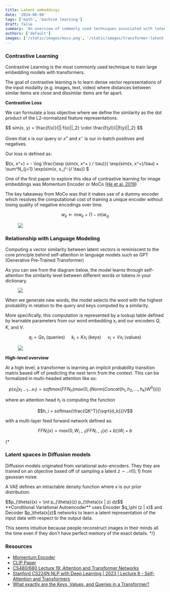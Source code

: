 ```yaml
---
title: Latent embeddings
date: '2024-06-08'
tags: ['math', 'machine learning']
draft: false
summary: 'An overview of commonly used techniques associated with latent embeddings'
authors: ['default']
images: ['/static/images/moco.png', '/static/images/transformer-latent.png']
---
```


### **Contrastive Learning**

Contrastive Learning is the most commonly used technique to train large embedding models with transformers.

The goal of contrastive learning is to learn dense vector representations of the input modality (e.g. images, text, video) where distances between similar items are close and dissimilar items are far apart.

**Contrastive Loss**

We can formulate a loss objective where we define the similarity as the dot product of the L2-normalized feature representations.

<div class="centered text-xl">
$$ sim(x, y) = \frac{f(x)}{|| f(x)||_2} \cdot \frac{f(y)}{||f(y)||_2} $$
</div>

Given that x is our query or $x^+$ and $x^-$ is our in-batch positives and negatives.

Our loss is defined as:

<div class="text-xl">
$l(x, x^+) = - \log \frac{\exp (sim(x, x^+ ) / \tau)}{ \exp(sim(x, x^+)/\tau) + \sum^N_{j=1} \exp(sim(x, x_j^-)/ \tau)} $
</div>

One of the first paper to explore this idea of contrastive learning for image embeddings was Momentum Encoder or MoCo ([He et al. 2019](https://arxiv.org/pdf/1911.05722))

The key takeaway from MoCo was that it makes use of a dummy encoder which resolves the computational cost of training a unique encoder without losing quality of negative encodings over time.

$$w_k \leftarrow m w_k + (1 - m) w_q$$

<figure>
  <img src="/static/images/moco.png" />
</figure>

### **Relationship with Language Modeling**

Computing a vector similarity between latent vectors is reminiscent to the core principle behind self-attention in language models such as GPT (Generative Pre-Trained Transformer)

As you can see from the diagram below, the model learns through self-attention the similarity level between different words or tokens in your dictionary.

<figure>
  <img src="/static/images/transformer-latent.png" />
</figure>

When we generate new words, the model selects the word with the highest probability in relation to the query and keys computed by a similarity.

More specifically, this computation is represented by a lookup table defined by learnable parameters from our word embedding $x_i$ and our encoders $Q$, $K$, and $V$.

$$ q_i = Qx_i \text{ (queries) } \quad k_i = Kx_i \text{ (keys) } \quad v_i = Vx_i \text{ (values)}$$

<figure style={{ textAlign: 'center' }}>
  <img src="/static/images/lookup_table.png" style={{ width: '50%', height: '50%' }} />
</figure>

**High-level overview**

At a high level, a transformer is learning an implicit probability transition matrix based off of predicting the next
term from the context. This can be formalized in multi-headed attention like so:

$$p(x_t | x_{t-1} ... x_{1}) = softmax(FFN_n(max(0, (Norm(Concat(h_1, h_2, ... , h_k) W^0 )))))$$

where an attention head $h_i$ is computing the function

$$h_i = softmax(\frac{QK^T}{\sqrt{d_k}})V$$

with a multi-layer feed forward network defined as:

$$FFN_i(x) = max(0, W_{i-1}(FFN_{i-1}(x) + b))W_i + b$$

{\*

### Latent spaces in Diffusion models

Diffusion models originated from variational auto-encoders. They they are trained on an objective based off of sampling a latent $z \sim \mathcal{N}(0,1)$ from gaussian noise.

A VAE defines an intractable density function where $x$ is our prior distribution:

<div class="text-xl">
    $$p_{\theta}(x) = \int p_{\theta}(z) p_{\theta}(x | z) dz$$
</div>
**Conditional Variational Autoencoder** uses Encoder $q_\phi (z | x)$ and Decoder $p_\theta(x|z)$ networks to learn 
a latent representation of the input data with respect to the output data.

This seems intuitive because people reconstruct images in their minds all the time even if they don't have perfect memory of the
exact details.
\*/}

### Resources

- [Momentum Encoder](https://arxiv.org/pdf/1911.05722)
- [CLIP Paper](https://proceedings.mlr.press/v139/radford21a/radford21a.pdf)
- [CS480/680 Lecture 19: Attention and Transformer Networks](https://www.youtube.com/watch?v=OyFJWRnt_AY)
- [Stanford CS224N NLP with Deep Learning | 2023 | Lecture 8 - Self-Attention and Transformers](https://www.youtube.com/watch?v=LWMzyfvuehA)
- [What exactly are the Keys, Values, and Queries in a Transformer?](https://stats.stackexchange.com/questions/421935/what-exactly-are-keys-queries-and-values-in-attention-mechanisms/531971#531971)
